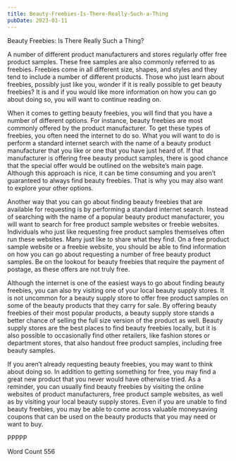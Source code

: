 ```yaml
---
title: Beauty-Freebies-Is-There-Really-Such-a-Thing
pubDate: 2023-01-11
---
```


Beauty Freebies: Is There Really Such a Thing?

A number of different product manufacturers and stores regularly offer free product samples.  These free samples are also commonly referred to as freebies.  Freebies come in all different size, shapes, and styles and they tend to include a number of different products.  Those who just learn about freebies, possibly just like you, wonder if it is really possible to get beauty freebies?  It is and if you would like more information on how you can go about doing so, you will want to continue reading on.

When it comes to getting beauty freebies, you will find that you have a number of different options.  For instance, beauty freebies are most commonly offered by the product manufacturer. To get these types of freebies, you often need the internet to do so. What you will want to do is perform a standard internet search with the name of a beauty product manufacturer that you like or one that you have just heard of.  If that manufacturer is offering free beauty product samples, there is good chance that the special offer would be outlined on the website’s main page.  Although this approach is nice, it can be time consuming and you aren’t guaranteed to always find beauty freebies.  That is why you may also want to explore your other options.

Another way that you can go about finding beauty freebies that are available for requesting is by performing a standard internet search.  Instead of searching with the name of a popular beauty product manufacturer, you will want to search for free product sample websites or freebie websites. Individuals who just like requesting free product samples themselves often run these websites.  Many just like to share what they find.  On a free product sample website or a freebie website, you should be able to find information on how you can go about requesting a number of free beauty product samples. Be on the lookout for beauty freebies that require the payment of postage, as these offers are not truly free.

Although the internet is one of the easiest ways to go about finding beauty freebies, you can also try visiting one of your local beauty supply stores.  It is not uncommon for a beauty supply store to offer free product samples on some of the beauty products that they carry for sale.  By offering beauty freebies of their most popular products, a beauty supply store stands a better chance of selling the full size version of the product as well.  Beauty supply stores are the best places to find beauty freebies locally, but it is also possible to occasionally find other retailers, like fashion stores or department stores, that also handout free product samples, including free beauty samples.

If you aren’t already requesting beauty freebies, you may want to think about doing so.  In addition to getting something for free, you may find a great new product that you never would have otherwise tried.  As a reminder, you can usually find beauty freebies by visiting the online websites of product manufacturers, free product sample websites, as well as by visiting your local beauty supply stores.  Even if you are unable to find beauty freebies, you may be able to come across valuable moneysaving coupons that can be used on the beauty products that you may need or want to buy.

PPPPP

Word Count 556